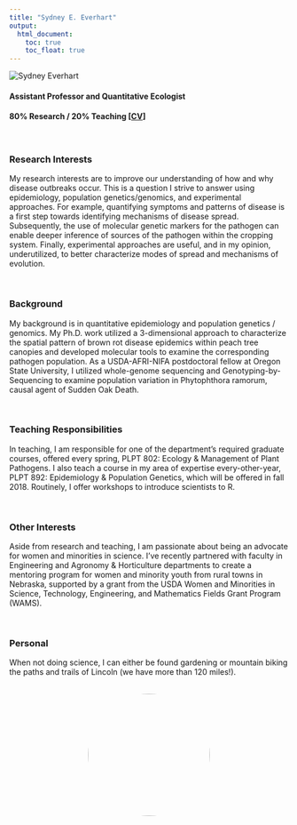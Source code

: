 ```yaml
---
title: "Sydney E. Everhart"
output:
  html_document:
    toc: true
    toc_float: true
---
```


![](images/SydneyEverhart_2016.jpg "Sydney Everhart"){.custom_circle .grow}

#### Assistant Professor and Quantitative Ecologist
#### 80% Research / 20% Teaching  [<a href="documents/Everhart_CV.pdf">CV</a>]

<br>

### Research Interests
My research interests are to improve our understanding of how and why disease outbreaks occur.  This is a question I strive to answer using epidemiology, population genetics/genomics, and experimental approaches.    For example, quantifying symptoms and patterns of disease is a first step towards identifying mechanisms of disease spread.  Subsequently, the use of molecular genetic markers for the pathogen can enable deeper inference of sources of the pathogen within the cropping system.  Finally, experimental approaches are useful, and in my opinion, underutilized, to better characterize modes of spread and mechanisms of evolution.

<br>

### Background
My background is in quantitative epidemiology and population genetics / genomics. My Ph.D. work utilized a 3-dimensional approach to characterize the spatial pattern of brown rot disease epidemics within peach tree canopies and developed molecular tools to examine the corresponding pathogen population. As a USDA-AFRI-NIFA postdoctoral fellow at Oregon State University, I utilized whole-genome sequencing and Genotyping-by-Sequencing to examine population variation in Phytophthora ramorum, causal agent of Sudden Oak Death. 

<br>

### Teaching Responsibilities
In teaching, I am responsible for one of the department's required graduate courses, offered every spring, PLPT 802: Ecology & Management of Plant Pathogens.  I also teach a course in my area of expertise every-other-year, PLPT 892: Epidemiology & Population Genetics, which will be offered in fall 2018.  Routinely, I offer workshops to introduce scientists to R.

<br>

### Other Interests
Aside from research and teaching, I am passionate about being an advocate for women and minorities in science.  I've recently partnered with faculty in Engineering and Agronomy & Horticulture departments to create a mentoring program for women and minority youth from rural towns in Nebraska, supported by a grant from the USDA Women and Minorities in Science, Technology, Engineering, and Mathematics Fields Grant Program (WAMS). 

<br>

### Personal
When not doing science, I can either be found gardening or mountain biking the paths and trails of Lincoln (we have more than 120 miles!).

<br>
<center>
<img src="images/SydneyCompostPile.jpg" style="border-radius:50%;" width="220px">
</center>
